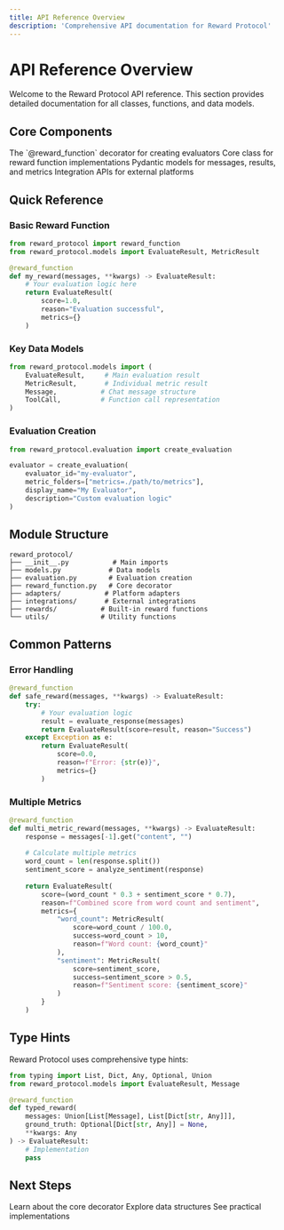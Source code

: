 ```yaml
---
title: API Reference Overview
description: 'Comprehensive API documentation for Reward Protocol'
---
```


# API Reference Overview

Welcome to the Reward Protocol API reference. This section provides detailed documentation for all classes, functions, and data models.

## Core Components

<CardGroup cols={2}>
  <Card
    title="Reward Function Decorator"
    icon="magic"
    href="/api-reference/reward-function-decorator"
  >
    The `@reward_function` decorator for creating evaluators
  </Card>
  <Card
    title="RewardFunction Class"
    icon="class"
    href="/api-reference/reward-function-class"
  >
    Core class for reward function implementations
  </Card>
  <Card
    title="Data Models"
    icon="database"
    href="/api-reference/data-models"
  >
    Pydantic models for messages, results, and metrics
  </Card>
  <Card
    title="Integrations"
    icon="plug"
    href="/integrations/overview"
  >
    Integration APIs for external platforms
  </Card>
</CardGroup>

## Quick Reference

### Basic Reward Function

```python
from reward_protocol import reward_function
from reward_protocol.models import EvaluateResult, MetricResult

@reward_function
def my_reward(messages, **kwargs) -> EvaluateResult:
    # Your evaluation logic here
    return EvaluateResult(
        score=1.0,
        reason="Evaluation successful",
        metrics={}
    )
```

### Key Data Models

```python
from reward_protocol.models import (
    EvaluateResult,     # Main evaluation result
    MetricResult,       # Individual metric result
    Message,           # Chat message structure
    ToolCall,          # Function call representation
)
```

### Evaluation Creation

```python
from reward_protocol.evaluation import create_evaluation

evaluator = create_evaluation(
    evaluator_id="my-evaluator",
    metric_folders=["metrics=./path/to/metrics"],
    display_name="My Evaluator",
    description="Custom evaluation logic"
)
```

## Module Structure

```
reward_protocol/
├── __init__.py           # Main imports
├── models.py            # Data models
├── evaluation.py        # Evaluation creation
├── reward_function.py   # Core decorator
├── adapters/           # Platform adapters
├── integrations/       # External integrations
├── rewards/           # Built-in reward functions
└── utils/             # Utility functions
```

## Common Patterns

### Error Handling

```python
@reward_function
def safe_reward(messages, **kwargs) -> EvaluateResult:
    try:
        # Your evaluation logic
        result = evaluate_response(messages)
        return EvaluateResult(score=result, reason="Success")
    except Exception as e:
        return EvaluateResult(
            score=0.0,
            reason=f"Error: {str(e)}",
            metrics={}
        )
```

### Multiple Metrics

```python
@reward_function
def multi_metric_reward(messages, **kwargs) -> EvaluateResult:
    response = messages[-1].get("content", "")
    
    # Calculate multiple metrics
    word_count = len(response.split())
    sentiment_score = analyze_sentiment(response)
    
    return EvaluateResult(
        score=(word_count * 0.3 + sentiment_score * 0.7),
        reason=f"Combined score from word count and sentiment",
        metrics={
            "word_count": MetricResult(
                score=word_count / 100.0,
                success=word_count > 10,
                reason=f"Word count: {word_count}"
            ),
            "sentiment": MetricResult(
                score=sentiment_score,
                success=sentiment_score > 0.5,
                reason=f"Sentiment score: {sentiment_score}"
            )
        }
    )
```

## Type Hints

Reward Protocol uses comprehensive type hints:

```python
from typing import List, Dict, Any, Optional, Union
from reward_protocol.models import EvaluateResult, Message

@reward_function
def typed_reward(
    messages: Union[List[Message], List[Dict[str, Any]]],
    ground_truth: Optional[Dict[str, Any]] = None,
    **kwargs: Any
) -> EvaluateResult:
    # Implementation
    pass
```

## Next Steps

<CardGroup cols={3}>
  <Card
    title="Reward Function Decorator"
    icon="magic"
    href="/api-reference/reward-function-decorator"
  >
    Learn about the core decorator
  </Card>
  <Card
    title="Data Models"
    icon="database"
    href="/api-reference/data-models"
  >
    Explore data structures
  </Card>
  <Card
    title="Examples"
    icon="code"
    href="/examples/overview"
  >
    See practical implementations
  </Card>
</CardGroup>